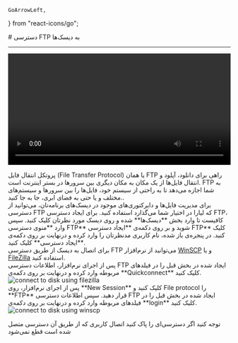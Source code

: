     GoArrowLeft,
} from "react-icons/go";


<Layout>
<Head>
<title>مستندات دسترسی FTP به دیسک‌ - لیارا</title>

<meta property="og:title" content="مستندات خدمات رایانش ابری لیارا" />
<meta property="og:description" content="مستندات مربوط به ایجاد و مدیریت دسترسی FTP یا FTP Access در دیسک‌ها در لیارا"  />
<meta property="og:image" content="https://files.liara.ir/liara/logos/liara-poster.jpg" />
</Head>
# دسترسی FTP به دیسک‌ها
<hr className="mb-2" />

<video
  src="https://files.liara.ir/liara/ftp/ftp-access.mp4"
  controls="controls"
  className="block w-full"
  width="100%" />
<div className="h-4" />


<Section id="what-is-ftp" title="FTP چیست؟" />
پروتکل انتقال فایل (File Transfer Protocol) یا همان FTP راهی برای دانلود، آپلود و انتقال فایل‌ها از یک مکان به مکان دیگری بین سرورها در بستر اینترنت است. 
FTP به شما اجازه می‌دهد تا به راحتی از سیستم خود، فایل‌ها را بین سرورها و سیستم‌های مختلف و یا حتی به فضای ابری، جا به جا کنید..

<Section id="access-to-disk-via-ftp" title="دسترسی به دیسک‌ها با FTP" />
برای مدیریت فایل‌ها و دایرکتوری‌های موجود در دیسک‌های برنامه‌تان، می‌توانید از دسترسی FTP که لیارا در اختیار شما می‌گذارد استفاده کنید.
برای ایجاد دسترسی FTP، کافیست تا وارد بخش **دیسک‌ها** شده و روی دیسک مورد نظرتان کلیک کنید. سپس وارد **منوی دسترسی FTP** شوید و بر روی دکمه‌ی **ایجاد دسترسی FTP** کلیک کنید. در پنجره‌ی باز شده، نام کاربری مدنظرتان را وارد کرده و درنهایت بر روی دکمه‌ی **ایجاد دسترسی** کلیک کنید.

<Section id="connect-to-disks" title="اتصال به دیسک" />
برای اتصال به دیسک از طریق دسترسی FTP می‌توانید از نرم‌افزار <a href="https://files.liara.ir/liara/WinSCP.5.17.5.Build.10414.zip" className="text-[#2196f3] ">WinSCP</a> و یا <a href="https://files.liara.ir/liara/FileZilla.3.48.1.x64.zip" className="text-[#2196f3] ">FileZilla</a> استفاده کنید.

<Section id="connect-to-disk-using-filezilla" title="اتصال به دیسک‌ از طریق FileZilla" />
پس از اجرای نرم‌افزار، اطلاعات دسترسی FTP ایجاد شده در بخش قبل را در فیلدهای مربوطه وارد کرده و درنهایت بر روی دکمه‌ی **Quickconnect** کلیک کنید.
<div className="h-4" />
<img src="https://files.liara.ir/liara/docs/ftp-access-using-filezilla.gif" alt="connect to disk using filezilla"/>
<div className="h-4" />

<Section id="connect-to-disk-using-winscp" title="اتصال به دیسک‌ از طریق WinSCP" />
پس از اجرای نرم‌افزار، روی **New Session** کلیک کنید و File protocol را **FTP** قرار دهید. سپس اطلاعات دسترسی FTP ایجاد شده در بخش قبل را در فیلدهای مربوطه وارد کرده و درنهایت بر روی دکمه‌ی **login** کلیک کنید.

<div className="h-4" />
<img src="https://files.liara.ir/liara/docs/connect-to-disk-using-winscp.gif" alt="connect to disk using winscp"/>
<div className="h-4" />

<div className="h-4" />
<Alert variant="warning">
<p>
توجه کنید اگر دسترسی‌ای را پاک کنید اتصال کاربری که از طریق آن دسترسی متصل شده است قطع نمی‌شود
</p>
</Alert>

</Layout>